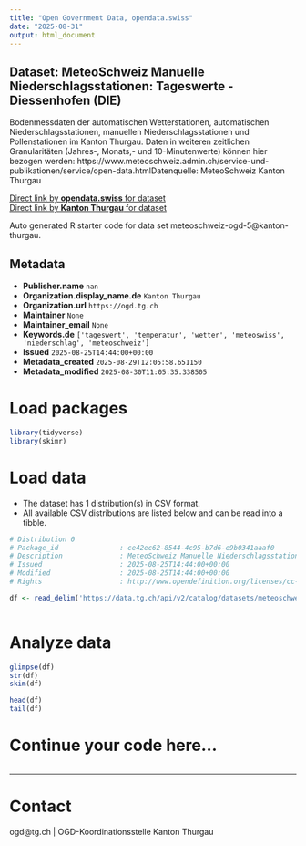 ```yaml
---
title: "Open Government Data, opendata.swiss"
date: "2025-08-31"
output: html_document
---
```


## Dataset: MeteoSchweiz Manuelle Niederschlagsstationen: Tageswerte - Diessenhofen (DIE)

Bodenmessdaten der automatischen Wetterstationen, automatischen Niederschlagsstationen, manuellen Niederschlagsstationen und Pollenstationen im Kanton Thurgau. Daten in weiteren zeitlichen Granularitäten (Jahres-, Monats,- und 10-Minutenwerte) können hier bezogen werden: https://www.meteoschweiz.admin.ch/service-und-publikationen/service/open-data.htmlDatenquelle: MeteoSchweiz Kanton Thurgau

[Direct link by **opendata.swiss** for dataset](https://opendata.swiss/de/dataset/meteoschweiz-manuelle-niederschlagsstationen-tageswerte-diessenhofen-die)<br>
[Direct link by **Kanton Thurgau** for dataset](https://data.tg.ch/explore/dataset/meteoschweiz-ogd-5/)

Auto generated R starter code for data set meteoschweiz-ogd-5@kanton-thurgau.

## Metadata

- **Publisher.name** `nan`
- **Organization.display_name.de** `Kanton Thurgau`
- **Organization.url** `https://ogd.tg.ch`
- **Maintainer** `None`
- **Maintainer_email** `None`
- **Keywords.de** `['tageswert', 'temperatur', 'wetter', 'meteoswiss', 'niederschlag', 'meteoschweiz']`
- **Issued** `2025-08-25T14:44:00+00:00`
- **Metadata_created** `2025-08-29T12:05:58.651150`
- **Metadata_modified** `2025-08-30T11:05:35.338505`


# Load packages

```r

library(tidyverse)
library(skimr)

```

# Load data

-   The dataset has 1 distribution(s) in CSV format.
-   All available CSV distributions are listed below and can be read into a tibble.

```r

# Distribution 0
# Package_id               : ce42ec62-8544-4c95-b7d6-e9b0341aaaf0
# Description              : MeteoSchweiz Manuelle Niederschlagsstationen: Tageswerte - Diessenhofen (DIE) (csv)
# Issued                   : 2025-08-25T14:44:00+00:00
# Modified                 : 2025-08-25T14:44:00+00:00
# Rights                   : http://www.opendefinition.org/licenses/cc-by/

df <- read_delim('https://data.tg.ch/api/v2/catalog/datasets/meteoschweiz-ogd-5/exports/csv?use_labels=true')



```

# Analyze data

```r

glimpse(df)
str(df)
skim(df)

head(df)
tail(df)

```

# Continue your code here...

```r

```

------------------------------------------------------------------------

# Contact

ogd@tg.ch | OGD-Koordinationsstelle Kanton Thurgau
